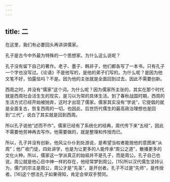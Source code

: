 ```yaml
---
---
---
```

title: 二
---



在这里，我们有必要回头再讲讲儒家。

孔子是古今中外最为特殊的一个思想家。为什么这么说呢？

孔子没有留下自己的著作。老子、墨子、韩非子，他们都各写了一本书。只有孔子一个字也没写过。《论语》不是他写的，是他的弟子们写的。为什么呢？是因为他文笔不好，怕露怯吗？不是。因为他的主张就是全面回到过去，因此不需要创新。

西周之时，并没有“儒家”这个词。为什么呢？因为儒家所主张的，其实在那个时代就是西周社会活生生的现实，是习以为常的具体生活。到了春秋战国时期，西周的生活方式已经开始被抛弃，这时才出现了儒家。儒家其实没有“学说”，它提倡的就是全面复古，恢复西周的一切。也因此，后世历代儒生的最高政治理想也是回到“三代”，说白了其实就是回到西周。

所以孔子说他“述而不作”。儒家已经有了系统化的经典，周代传下来“五经”，因此不需要他劳神再去写作。他需要做的，就是整理和传授而已。

所以，孔子并没有创新，他风尘仆仆到处游说，是希望当权者能按他的意图来“从周”；他广收门徒，四处讲学，也是为让更多的人能传承“周公之道”，散播更多的文化火种。所以，儒家这一学派真正的始祖并不是孔子，而是周公。孔子自己也说，周公就是他心目中神一样的存在，他经常梦到周公。[15]所以汉代儒生坚持认为，儒门的宗主是周公，周公才是“先圣”，是开创者。孔子不过是“先师”，是传授者。[16]这个想法孔子如果得知，肯定会举双手赞同。